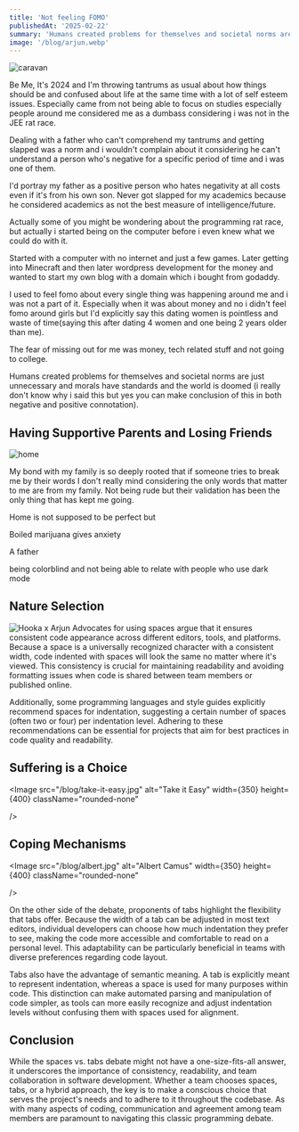 ```yaml
---
title: 'Not feeling FOMO'
publishedAt: '2025-02-22'
summary: 'Humans created problems for themselves and societal norms are just unnecessary and morals have standards and the world is doomed'
image: '/blog/arjun.webp'
---
```



![caravan](/blog/caravan.jpg)

Be Me, It's 2024 and I'm throwing tantrums as usual about how things should be and confused about life at the
same time with a lot of self esteem issues. Especially came from not being able to focus on studies especially
people around me considered me as a dumbass considering i was not in the JEE rat race.

Dealing with a father who can't comprehend my tantrums and getting slapped was a norm and i wouldn't complain
about it considering he can't understand a person who's negative for a specific period of time and i was one of
them.

I'd portray my father as a positive person who hates negativity at all costs even if it's from his own son. Never
got slapped for my academics because he considered academics as not the best measure of intelligence/future.

Actually some of you might be wondering about the programming rat race, but actually i started being on the
computer before i even knew what we could do with it.

Started with a computer with no internet and just a few games. Later getting into Minecraft and then later
wordpress development for the money and wanted to start my own blog with a domain which i bought from godaddy.

I used to feel fomo about every single thing was happening around me and i was not a part of it. Especially when
it was about money and no i didn't feel fomo around girls but I'd explicitly say this dating women is pointless
and waste of time(saying this after dating 4 women and one being 2 years older than me).

The fear of missing out for me was money, tech related stuff and not going to college.

Humans created problems for themselves and societal norms are just unnecessary and morals have standards and the
world is doomed (i really don't know why i said this but yes you can make conclusion of this in both negative and
positive connotation).

## Having Supportive Parents and Losing Friends
![home](/blog/home.jpg)

My bond with my family is so deeply rooted that if someone tries to break me by their words I don't really mind
considering the only words that matter to me are from my family. Not being rude but their validation has been the
only thing that has kept me going.

Home is not supposed to be perfect but

Boiled marijuana gives anxiety

A father 

being colorblind and not being able to relate with people who use dark mode


## Nature Selection

<Image
  src="/blog/arjun.webp"
  alt="Hooka x Arjun"
  width={600}
  height={400}
  className="rounded-none"
/>
Advocates for using spaces argue that it ensures consistent code appearance across different editors, tools, and platforms. Because a space is a universally recognized character with a consistent width, code indented with spaces will look the same no matter where it's viewed. This consistency is crucial for maintaining readability and avoiding formatting issues when code is shared between team members or published online.

Additionally, some programming languages and style guides explicitly recommend spaces for indentation, suggesting a certain number of spaces (often two or four) per indentation level. Adhering to these recommendations can be essential for projects that aim for best practices in code quality and readability.

## Suffering is a Choice

<Image
    src="/blog/take-it-easy.jpg"
    alt="Take it Easy"
    width={350}
    height={400}
    className="rounded-none"

/>

## Coping Mechanisms 

<Image
    src="/blog/albert.jpg"
    alt="Albert Camus"
    width={350}
    height={400}
    className="rounded-none"

/>

On the other side of the debate, proponents of tabs highlight the flexibility that tabs offer. Because the width of a tab can be adjusted in most text editors, individual developers can choose how much indentation they prefer to see, making the code more accessible and comfortable to read on a personal level. This adaptability can be particularly beneficial in teams with diverse preferences regarding code layout.

Tabs also have the advantage of semantic meaning. A tab is explicitly meant to represent indentation, whereas a space is used for many purposes within code. This distinction can make automated parsing and manipulation of code simpler, as tools can more easily recognize and adjust indentation levels without confusing them with spaces used for alignment.


## Conclusion

While the spaces vs. tabs debate might not have a one-size-fits-all answer, it underscores the importance of consistency, readability, and team collaboration in software development. Whether a team chooses spaces, tabs, or a hybrid approach, the key is to make a conscious choice that serves the project's needs and to adhere to it throughout the codebase. As with many aspects of coding, communication and agreement among team members are paramount to navigating this classic programming debate.
